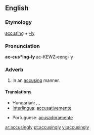 ==English==

===Etymology===
[[accuse|accusing]] + [[-ly]]

===Pronunciation===
'''ac-cus*ing-ly'''
ac-KEWZ-eeng-ly

===Adverb===
{{en-adv}}

# In an [[accusing]] manner.

====Translations====
{{trans-top|in an accusing manner}}
*Hungarian: {{t|hu|vádlóan}}, {{t|hu|vádolva}}, {{t|hu|szemrehányóan}}
*[[Interlingua]]: [[accusativemente]]
{{trans-mid}}
*Portuguese: [[acusadoramente]]
{{trans-bottom}}

[[ar:accusingly]]
[[pt:accusingly]]
[[vi:accusingly]]